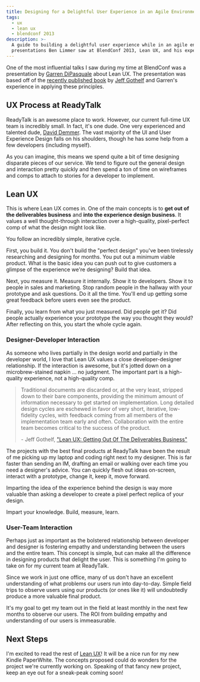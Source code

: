 ```yaml
---
title: Designing for a Delightful User Experience in an Agile Environment
tags:
  - ux
  - lean ux
  - blendconf 2013
description: >-
  A guide to building a delightful user experience while in an agile environment. This article was inspired by
  presentations Ben Limmer saw at BlendConf 2013, Lean UX, and his experience at ReadyTalk.
---
```



One of the most influential talks I saw during my time at BlendConf was a presentation by
[Garren DiPasquale](https://twitter.com/aduroguy) about Lean UX. The presentation was based off of the
[recently published book](http://shop.oreilly.com/product/0636920021827.do) by
[Jeff Gothelf](https://twitter.com/jboogie) and Garren's experience in applying these principles.

## UX Process at ReadyTalk

ReadyTalk is an awesome place to work. However, our current full-time UX team is incredibly small. In fact, it's one
dude. One very experienced and talented dude, [David Demmer](https://twitter.com/ddchili). The vast majority of the UI
and User Experience Design falls on his shoulders, though he has some help from a few developers (including myself).

As you can imagine, this means we spend quite a bit of time designing disparate pieces of our service. We tend to figure
out the general design and interaction pretty quickly and then spend a ton of time on wireframes and comps to attach to
stories for a developer to implement.

## Lean UX

This is where Lean UX comes in. One of the main concepts is to **get out of the deliverables business** and **into the
experience design business**. It values a well thought-through interaction over a high-quality, pixel-perfect comp of
what the design might look like.

You follow an incredibly simple, iterative cycle.

<MdxImage src={LeanUX} alt="Build, Measure, Learn cycle" />

First, you build it. You don't build the "perfect design" you've been tirelessly researching and designing for months.
You put out a minimum viable product. What is the basic idea you can push out to give customers a glimpse of the
experience we're designing? Build that idea.

Next, you measure it. Measure it internally. Show it to developers. Show it to people in sales and marketing. Stop
random people in the hallway with your prototype and ask questions. Do it all the time. You'll end up getting some great
feedback before users even see the product.

Finally, you learn from what you just measured. Did people get it? Did people actually experience your prototype the way
you thought they would? After reflecting on this, you start the whole cycle again.

### Designer-Developer Interaction

As someone who lives partially in the design world and partially in the developer world, I love that Lean UX values a
close developer-designer relationship. If the interaction is awesome, but it's jotted down on a microbrew-stained napkin
... no judgment. The important part is a high-quality experience, not a high-quality comp.

> Traditional documents are discarded or, at the very least, stripped down to their bare components, providing the
> minimum amount of information necessary to get started on implementation. Long detailed design cycles are eschewed in
> favor of very short, iterative, low-fidelity cycles, with feedback coming from all members of the implementation team
> early and often. Collaboration with the entire team becomes critical to the success of the product.
>
> <span class="small">
>   - Jeff Gothelf,
>   <a href="http://uxdesign.smashingmagazine.com/2011/03/07/lean-ux-getting-out-of-the-deliverables-business/">
>     "Lean UX: Getting Out Of The Deliverables Business"
>   </a>
> </span>

The projects with the best final products at ReadyTalk have been the result of me picking up my laptop and coding right
next to my designer. This is far faster than sending an IM, drafting an email or walking over each time you need a
designer's advice. You can quickly flesh out ideas on-screen, interact with a prototype, change it, keep it, move
forward.

Imparting the idea of the experience behind the design is way more valuable than asking a developer to create a pixel
perfect replica of your design.

Impart your knowledge. Build, measure, learn.

### User-Team Interaction

Perhaps just as important as the bolstered relationship between developer and designer is fostering empathy and
understanding between the users and the entire team. This concept is simple, but can make all the difference in
designing products that delight the user. This is something I'm going to take on for my current team at ReadyTalk.

Since we work in just one office, many of us don't have an excellent understanding of what problems our users run into
day-to-day. Simple field trips to observe users using our products (or ones like it) will undoubtedly produce a more
valuable final product.

It's my goal to get my team out in the field at least monthly in the next few months to observe our users. The ROI from
building empathy and understanding of our users is immeasurable.

## Next Steps

I'm excited to read the rest of [Lean UX](http://shop.oreilly.com/product/0636920021827.do)! It will be a nice run for
my new Kindle PaperWhite. The concepts proposed could do wonders for the project we're currently working on. Speaking of
that fancy new project, keep an eye out for a sneak-peak coming soon!

